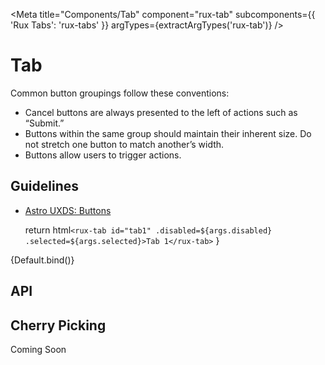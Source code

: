 
<Meta
    title="Components/Tab"
    component="rux-tab"
    subcomponents={{ 'Rux Tabs': 'rux-tabs' }}
    argTypes={extractArgTypes('rux-tab')}
/>

# Tab

Common button groupings follow these conventions:

-   Cancel buttons are always presented to the left of actions such as “Submit.”
-   Buttons within the same group should maintain their inherent size. Do not stretch one button to match another’s width.
-   Buttons allow users to trigger actions.

## Guidelines

-   [Astro UXDS: Buttons](http://www.astrouxds.com/ui-components/buttons)

    return html`
      <rux-tab id="tab1" .disabled=${args.disabled} .selected=${args.selected}>Tab 1</rux-tab>
    `
}

<Canvas>
    <Story name="Default">
      {Default.bind()}
    </Story>
</Canvas>

## API

<ArgsTable of="rux-tab" />

## Cherry Picking

Coming Soon

